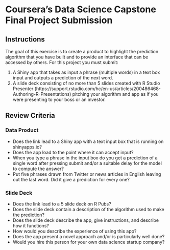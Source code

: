 # Coursera's Data Science Capstone Final Project Submission

## Instructions
The goal of this exercise is to create a product to highlight the prediction algorithm that you have built and to provide an interface that can be accessed by others. For this project you must submit:

1. A Shiny app that takes as input a phrase (multiple words) in a text box input and outputs a prediction of the next word.
2. A slide deck consisting of no more than 5 slides created with R Studio Presenter (https://support.rstudio.com/hc/en-us/articles/200486468-Authoring-R-Presentations) pitching your algorithm and app as if you were presenting to your boss or an investor.

## Review Criteria

### Data Product

* Does the link lead to a Shiny app with a text input box that is running on shinyapps.io?
* Does the app load to the point where it can accept input?
* When you type a phrase in the input box do you get a prediction of a single word after pressing submit and/or a suitable delay for the model to compute the answer?
* Put five phrases drawn from Twitter or news articles in English leaving out the last word. Did it give a prediction for every one?

### Slide Deck

* Does the link lead to a 5 slide deck on R Pubs?
* Does the slide deck contain a description of the algorithm used to make the prediction?
* Does the slide deck describe the app, give instructions, and describe how it functions?
* How would you describe the experience of using this app?
* Does the app present a novel approach and/or is particularly well done?
* Would you hire this person for your own data science startup company?

